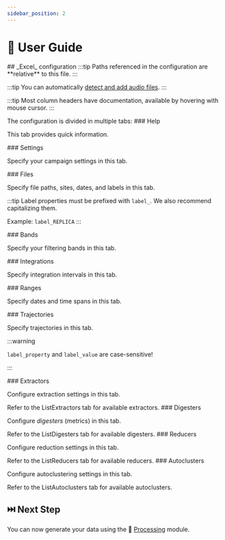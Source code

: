```yaml
---
sidebar_position: 2
---
```




# 📖 User Guide

<Fragment>
  ## <ExcelIcon /> _Excel_ configuration
</Fragment>

<Fragment>
  :::tip
  Paths referenced in the <ExcelIcon /> configuration are **relative** to this
  file.
  :::

</Fragment>

:::tip
You can automatically [detect and add audio files](../../../extras/file-detection).
:::

:::tip
Most column headers have documentation, available by hovering with mouse cursor.
:::

<Fragment>
  The <ExcelIcon /> configuration is divided in multiple tabs:
</Fragment>

<Fragment>
  ### <ExcelTab background={'#eeeeee'}>Help</ExcelTab>
</Fragment>

This tab provides quick information.

<Fragment>
  ### <ExcelTab background={'#ffffa6'}>Settings</ExcelTab>
</Fragment>

Specify your campaign settings in this tab.

<Fragment>
  ### <ExcelTab background={'#ffffa6'}>Files</ExcelTab>
</Fragment>

Specify file paths, sites, dates, and labels in this tab.

:::tip
Label properties must be prefixed with `label_`. We also recommend capitalizing them.

Example: `label_REPLICA`
:::

<Fragment>
  ### <ExcelTab background={'#ffffa6'}>Bands</ExcelTab>
</Fragment>

Specify your filtering bands in this tab.

<Fragment>
  ### <ExcelTab background={'#ffffa6'}>Integrations</ExcelTab>
</Fragment>

Specify integration intervals in this tab.

<Fragment>
  ### <ExcelTab background={'#ffffa6'}>Ranges</ExcelTab>
</Fragment>

Specify dates and time spans in this tab.

<Fragment>
  ### <ExcelTab background={'#ffffa6'}>Trajectories</ExcelTab>
</Fragment>

Specify trajectories in this tab.

:::warning

`label_property` and `label_value` are case-sensitive!

:::

<Fragment>
  ### <ExcelTab background={'#b4c7dc'}>Extractors</ExcelTab>
</Fragment>

Configure extraction settings in this tab.

<Fragment>
  Refer to the <ExcelTab background={'#eeeeee'}>ListExtractors</ExcelTab> tab
  for available extractors.
</Fragment>

<Fragment>
  ### <ExcelTab background={'#b4c7dc'}>Digesters</ExcelTab>
</Fragment>

Configure _digesters_ (metrics) in this tab.

<Fragment>
  Refer to the <ExcelTab background={'#eeeeee'}>ListDigesters</ExcelTab> tab for
  available digesters.
</Fragment>

<Fragment>
  ### <ExcelTab background={'#b4c7dc'}>Reducers</ExcelTab>
</Fragment>

Configure reduction settings in this tab.

<Fragment>
  Refer to the <ExcelTab background={'#eeeeee'}>ListReducers</ExcelTab> tab for
  available reducers.
</Fragment>

<Fragment>
  ### <ExcelTab background={'#b4c7dc'}>Autoclusters</ExcelTab>
</Fragment>

Configure autoclustering settings in this tab.

<Fragment>
  Refer to the <ExcelTab background={'#eeeeee'}>ListAutoclusters</ExcelTab> tab
  for available autoclusters.
</Fragment>

## ⏭️ Next Step

You can now generate your data using the 🧮 [Processing](../../processing)
module.

